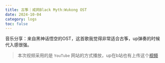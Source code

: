 ```yaml
---
title: 古筝｜戒网Black Myth:Wukong OST
date: 2024-10-04
category: logs
toc: false
---
```


<YouTubeEmbed 
  videoid='22zQtmdHjSw'
  controls='1'
/>

音乐分享：来自黑神话悟空的OST，这首歌我觉得非常适合古筝，up弹奏的时候代入感很强。  
> 本次视频采用的是 `YouTube` 网站的方式播放，up在b站也有上传这个[视频](https://www.bilibili.com/video/BV1YEsdevEYV/?spm_id_from=333.999.0.0&vd_source=bfa2bf7637de4c473ec14d1189acac7f)
